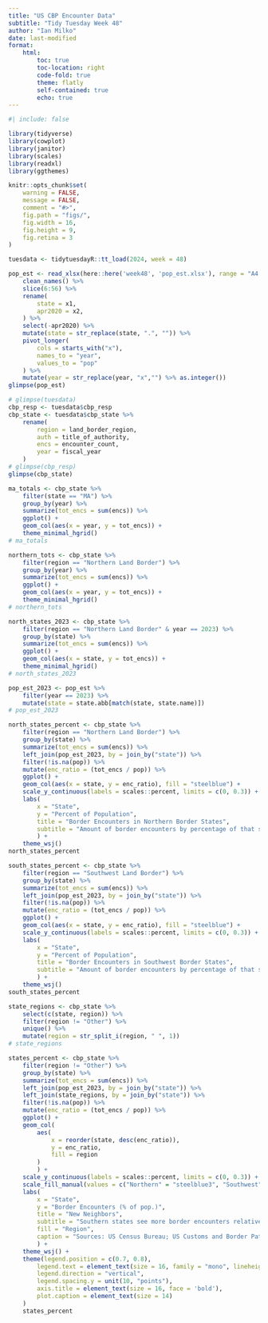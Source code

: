 ```yaml
---
title: "US CBP Encounter Data"
subtitle: "Tidy Tuesday Week 48"
author: "Ian Milko"
date: last-modified
format:
    html:
        toc: true
        toc-location: right
        code-fold: true
        theme: flatly
        self-contained: true
        echo: true
---
```


```r
#| include: false

library(tidyverse)
library(cowplot)
library(janitor)
library(scales)
library(readxl)
library(ggthemes)

knitr::opts_chunk$set(
    warning = FALSE,
    message = FALSE,
    comment = "#>",
    fig.path = "figs/",
    fig.width = 16,
    fig.height = 9,
    fig.retina = 3
)

tuesdata <- tidytuesdayR::tt_load(2024, week = 48)

pop_est <- read_xlsx(here::here('week48', 'pop_est.xlsx'), range = "A4:F60") %>%
    clean_names() %>%
    slice(6:56) %>%
    rename(
        state = x1,
        apr2020 = x2,
    ) %>%
    select(-apr2020) %>%
    mutate(state = str_replace(state, ".", "")) %>%
    pivot_longer(
        cols = starts_with("x"),
        names_to = "year",
        values_to = "pop"
    ) %>%
    mutate(year = str_replace(year, "x","") %>% as.integer())
glimpse(pop_est)

# glimpse(tuesdata)
cbp_resp <- tuesdata$cbp_resp
cbp_state <- tuesdata$cbp_state %>%
    rename(
        region = land_border_region,
        auth = title_of_authority,
        encs = encounter_count,
        year = fiscal_year
    )
# glimpse(cbp_resp)
glimpse(cbp_state)

```

```r

ma_totals <- cbp_state %>%
    filter(state == "MA") %>%
    group_by(year) %>%
    summarize(tot_encs = sum(encs)) %>%
    ggplot() +
    geom_col(aes(x = year, y = tot_encs)) +
    theme_minimal_hgrid()
# ma_totals

northern_tots <- cbp_state %>%
    filter(region == "Northern Land Border") %>%
    group_by(year) %>%
    summarize(tot_encs = sum(encs)) %>%
    ggplot() +
    geom_col(aes(x = year, y = tot_encs)) +
    theme_minimal_hgrid()
# northern_tots

north_states_2023 <- cbp_state %>%
    filter(region == "Northern Land Border" & year == 2023) %>%
    group_by(state) %>%
    summarize(tot_encs = sum(encs)) %>%
    ggplot() +
    geom_col(aes(x = state, y = tot_encs)) +
    theme_minimal_hgrid()
# north_states_2023

```

```r

pop_est_2023 <- pop_est %>%
    filter(year == 2023) %>%
    mutate(state = state.abb[match(state, state.name)])
# pop_est_2023

north_states_percent <- cbp_state %>%
    filter(region == "Northern Land Border") %>%
    group_by(state) %>%
    summarize(tot_encs = sum(encs)) %>%
    left_join(pop_est_2023, by = join_by("state")) %>%
    filter(!is.na(pop)) %>%
    mutate(enc_ratio = (tot_encs / pop)) %>%
    ggplot() +
    geom_col(aes(x = state, y = enc_ratio), fill = "steelblue") +
    scale_y_continuous(labels = scales::percent, limits = c(0, 0.3)) +
    labs(
        x = "State",
        y = "Percent of Population",
        title = "Border Encounters in Northern Border States",
        subtitle = "Amount of border encounters by percentage of that state's population, 2023"
        ) +
    theme_wsj()
north_states_percent

```

```r

south_states_percent <- cbp_state %>%
    filter(region == "Southwest Land Border") %>%
    group_by(state) %>%
    summarize(tot_encs = sum(encs)) %>%
    left_join(pop_est_2023, by = join_by("state")) %>%
    filter(!is.na(pop)) %>%
    mutate(enc_ratio = (tot_encs / pop)) %>%
    ggplot() +
    geom_col(aes(x = state, y = enc_ratio), fill = "steelblue") +
    scale_y_continuous(labels = scales::percent, limits = c(0, 0.3)) +
    labs(
        x = "State",
        y = "Percent of Population",
        title = "Border Encounters in Southwest Border States",
        subtitle = "Amount of border encounters by percentage of that state's population, 2023"
        ) +
    theme_wsj()
south_states_percent


```

```r

state_regions <- cbp_state %>%
    select(c(state, region)) %>%
    filter(region != "Other") %>%
    unique() %>%
    mutate(region = str_split_i(region, " ", 1))
# state_regions

states_percent <- cbp_state %>%
    filter(region != "Other") %>%
    group_by(state) %>%
    summarize(tot_encs = sum(encs)) %>%
    left_join(pop_est_2023, by = join_by("state")) %>%
    left_join(state_regions, by = join_by("state")) %>%
    filter(!is.na(pop)) %>%
    mutate(enc_ratio = (tot_encs / pop)) %>%
    ggplot() +
    geom_col(
        aes(
            x = reorder(state, desc(enc_ratio)),
            y = enc_ratio,
            fill = region
        )
        ) +
    scale_y_continuous(labels = scales::percent, limits = c(0, 0.3)) +
    scale_fill_manual(values = c("Northern" = "steelblue3", "Southwest" = "tomato3")) +
    labs(
        x = "State",
        y = "Border Encounters (% of pop.)",
        title = "New Neighbors",
        subtitle = "Southern states see more border encounters relative to their populations.",
        fill = "Region",
        caption = "Sources: US Census Bureau; US Customs and Border Patrol"
        ) +
    theme_wsj() +
    theme(legend.position = c(0.7, 0.8),
        legend.text = element_text(size = 16, family = "mono", lineheight = rel(14)),
        legend.direction = "vertical",
        legend.spacing.y = unit(10, "points"),
        axis.title = element_text(size = 16, face = 'bold'),
        plot.caption = element_text(size = 14)
    )
    states_percent


```


